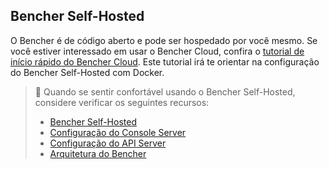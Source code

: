## Bencher Self-Hosted

O Bencher é de código aberto e pode ser hospedado por você mesmo.
Se você estiver interessado em usar o Bencher Cloud, confira o [tutorial de início rápido do Bencher Cloud][quick start].
Este tutorial irá te orientar na configuração do Bencher Self-Hosted com Docker.

> 🐰 Quando se sentir confortável usando o Bencher Self-Hosted, considere verificar os seguintes recursos:
> - [Bencher Self-Hosted][bencher self hosted]
> - [Configuração do Console Server][console server config]
> - [Configuração do API Server][api server config]
> - [Arquitetura do Bencher][bencher architecture]

[quick start]: /pt/docs/tutorial/quick-start/
[bencher self hosted]: /pt/docs/explanation/bencher-self-hosted/
[console server config]: /pt/docs/reference/console-config/
[api server config]: /pt/docs/reference/server-config/
[bencher architecture]: /pt/docs/reference/architecture/
